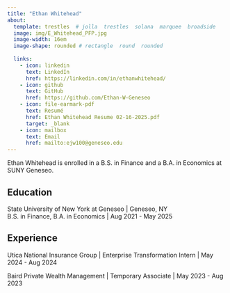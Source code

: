 ```yaml
---
title: "Ethan Whitehead"
about: 
  template: trestles  # jolla  trestles  solana  marquee  broadside
  image: img/E_Whitehead_PFP.jpg
  image-width: 16em
  image-shape: rounded # rectangle  round  rounded
  
  links:
    - icon: linkedin
      text: LinkedIn 
      href: https://linkedin.com/in/ethanwhitehead/
    - icon: github
      text: GitHub
      href: https://github.com/Ethan-W-Geneseo 
    - icon: file-earmark-pdf
      text: Resumé
      href: Ethan Whitehead Resume 02-16-2025.pdf
      target: _blank
    - icon: mailbox
      text: Email
      href: mailto:ejw100@geneseo.edu
---
```


Ethan Whitehead is enrolled in a B.S. in Finance and a B.A. in Economics at SUNY Geneseo.

## Education

State University of New York at Geneseo \| Geneseo, NY <br> B.S. in Finance, B.A. in Economics \| Aug 2021 - May 2025 <br>

## Experience

Utica National Insurance Group \| Enterprise Transformation Intern \| May 2024 - Aug 2024

Baird Private Wealth Management \| Temporary Associate \| May 2023 - Aug 2023
